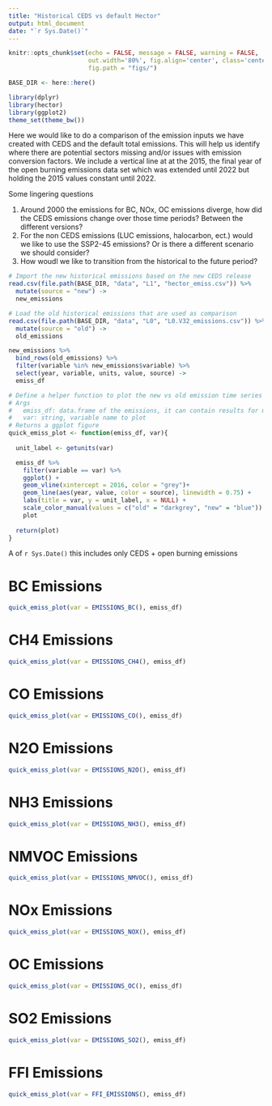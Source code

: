 ```yaml
---
title: "Historical CEDS vs default Hector"
output: html_document
date: "`r Sys.Date()`"
---
```


```r
knitr::opts_chunk$set(echo = FALSE, message = FALSE, warning = FALSE, 
                      out.width='80%', fig.align='center', class='center', 
                      fig.path = "figs/")

BASE_DIR <- here::here()

library(dplyr)
library(hector)
library(ggplot2)
theme_set(theme_bw())
```

Here we would like to do a comparison of the emission inputs we have created with CEDS and the default total emissions. This will help us identify where there are potential sectors missing and/or issues with emission conversion factors. We include a vertical line at at the 2015, the final year of the open burning emissions data set which was extended until 2022 but holding the 2015 values constant until 2022. 


Some lingering questions 

(1) Around 2000 the emissions for BC, NOx, OC emissions diverge, how did the CEDS emissions change over those time periods? Between the different versions? 
(2) For the non CEDS emissions (LUC emissions, halocarbon, ect.) would we like to use the SSP2-45 emissions? Or is there a different scenario we should consider? 
(3) How woudl we like to transition from the historical to the future period? 


```r
# Import the new historical emissions based on the new CEDS release
read.csv(file.path(BASE_DIR, "data", "L1", "hector_emiss.csv")) %>% 
  mutate(source = "new") -> 
  new_emissions

# Load the old historical emissions that are used as comparison 
read.csv(file.path(BASE_DIR, "data", "L0", "L0.V32_emissions.csv")) %>% 
  mutate(source = "old") -> 
  old_emissions

new_emissions %>% 
  bind_rows(old_emissions) %>% 
  filter(variable %in% new_emissions$variable) %>% 
  select(year, variable, units, value, source) -> 
  emiss_df
```


```r

# Define a helper function to plot the new vs old emission time series against one another
# Args 
#   emiss_df: data.frame of the emissions, it can contain results for multiple emission types 
#   var: string, variable name to plot 
# Returns a ggplot figure
quick_emiss_plot <- function(emiss_df, var){
  
  unit_label <- getunits(var)

  emiss_df %>% 
    filter(variable == var) %>% 
    ggplot() + 
    geom_vline(xintercept = 2016, color = "grey")+ 
    geom_line(aes(year, value, color = source), linewidth = 0.75) + 
    labs(title = var, y = unit_label, x = NULL) + 
    scale_color_manual(values = c("old" = "darkgrey", "new" = "blue")) -> 
    plot
  
  return(plot)
}

```


A of `r Sys.Date()` this includes only CEDS + open burning emissions

 
# BC Emissions

```r
quick_emiss_plot(var = EMISSIONS_BC(), emiss_df)
```

# CH4 Emissions

```r
quick_emiss_plot(var = EMISSIONS_CH4(), emiss_df)
```


# CO Emissions

```r
quick_emiss_plot(var = EMISSIONS_CO(), emiss_df)
```


# N2O Emissions

```r
quick_emiss_plot(var = EMISSIONS_N2O(), emiss_df)
```

# NH3 Emissions
```r
quick_emiss_plot(var = EMISSIONS_NH3(), emiss_df)
```

# NMVOC Emissions
```r
quick_emiss_plot(var = EMISSIONS_NMVOC(), emiss_df)
```

# NOx Emissions
```r
quick_emiss_plot(var = EMISSIONS_NOX(), emiss_df)
```

# OC Emissions 
```r
quick_emiss_plot(var = EMISSIONS_OC(), emiss_df)
```

# SO2 Emissions
```r
quick_emiss_plot(var = EMISSIONS_SO2(), emiss_df)
```

# FFI Emissions
```r
quick_emiss_plot(var = FFI_EMISSIONS(), emiss_df)
```